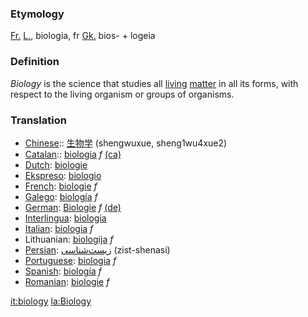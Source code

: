 {{Wikipedia}}

===Etymology===

[[Fr.]] [[L.]], biologia, fr [[Gk.]] bios- + logeia

===Definition===

''Biology'' is the science that studies all [[living]] [[matter]] in all its forms, with respect to the living organism or groups of organisms.

===Translation===
*[[Chinese]]:: [[生物学]] (shengwuxue, sheng1wu4xue2)
*[[Catalan]]:: [[biologia]] ''f'' [[:ca:biologia|(ca)]] 
*[[Dutch]]: [[biologie]]
*[[Ekspreso]]: [[biologio]] 
*[[French]]: [[biologie]] ''f''
*[[Galego]]: [[biología]] ''f''
*[[German]]: [[Biologie]] ''f'' [[:de:Biologie|(de)]] 
*[[Interlingua]]: [[biologia]] 
*[[Italian]]: [[biologia]] ''f''
*Lithuanian: [[biologija]] ''f''
*[[Persian]]: [[زیست‌شناسی]] (zist-shenasi)
*[[Portuguese]]: [[biologia]] ''f''
*[[Spanish]]: [[biología]] ''f''
*[[Romanian]]: [[biologie]] ''f''

[[it:biology]]
[[la:Biology]]